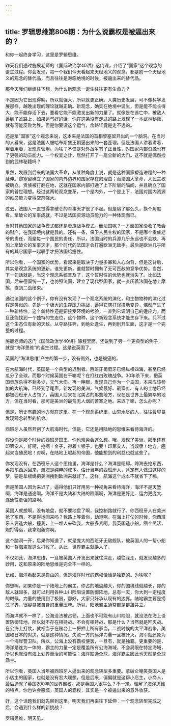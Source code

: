 ```yaml
---
---
---
```

title: 罗辑思维第806期：为什么说霸权是被逼出来的？
---

和你一起终身学习，这里是罗辑思维。

昨天我们通过施展老师的《国际政治学40讲》这门课，介绍了“国家”这个观念的诞生过程。你会发现，每一个我们今天看起来天经地义的观念，都是前一个天经地义的观念的替代品，而且往往是濒临绝境的时候，被逼出来的替代品。

那今天我们继续往下想，为什么新观念一诞生往往更有生命力？

不是因为它出现得晚，所以就强大，所以就更正确。人类历史发展，可不像科学发展那样，越晚出现的理论就越正确。新观念，确实在绝境中诞生，但是能不能长得大，能不能存活下去，要看它能不能激发出新的力量了。就像是在逃亡中，被敌人逼到了岔路上，如果运气好的话，你在这条没有走过的路上发现了一本武林秘籍，就有可能反败为胜。但是你要没这个运气，岔路毕竟是走不远的。

还是拿“国家”这个观念来说，这本来是法国的首相黎塞留开出的一个脑洞。在当时的人看来，这是法国人被哈布斯堡王朝逼出来的一套歪理。但是法国人讲着讲着，用着用着，发现真管用。为啥？不仅是对外战争有了正当性，对国家内部资源也有了更强的动员能力。一个权宜之计，居然打开了一扇全新的大门。这不就是偶然捡到的武林秘籍吗？

果然，发展到后来的法国大革命，从某种角度上说，就是这种国家塑造进程的一种延伸。黎塞留确立了国家的内外边界和国家存在的理由；而法国大革命，人民主权被确立，贵族被打翻在地，这就在国家内部打通了上下阶层的隔阂，并且确立了国家的普世理想。经过这两轮观念变革，一个是内外，一个是上下，法国对国内资源的动员能力变得空前强大。

过去，法国人一直觉得拿破仑的军事天才很了不起。但是隔了那么久，换个角度看。拿破仑的军事成就，不过是法国资源动员能力的一种体现而已。

当时其他国家的战争模式都还是贵族战争模式。而法国呢？一方面国家没收了教会的财产，在我国境内就是我的。还有一条，保卫人民主权的国家，不是哪个贵族老爷的责任，而是每一个国民的责任，所以，法国当时的兵源几乎永远也不会缺，再加上拿破仑的军事天才，那个时代的法国才会打遍欧洲无敌手。最后是欧洲几乎所有的其它国家一起联手才把法国给摁住。

所以你看，一个国家的优势，看起来是取决于力量多寡和人心向背，但是这背后，其实是观念系统的更新。谁先更新，谁就暂时拥有了无可匹敌的竞争优势。当然，下一句话就是，当这个观念系统普及了，这个暂时性的优势也就消失了。比如法国，后来德国统一了，也仿照法国，建立了现代型国家，就一直压着法国在地上摩擦，直到二战结束。

通过法国的这个例子，你有没有发现？一个观念系统的演化，和生物物种的演化过程是类似的。先是一个极大的生存压力挑战，逼得它瞎打误撞地变异，偶然产生了一种新特性。这个新特性还是要接受环境的考验，一直到它证明自己的适应力，而且还能找到一个独特的生态位，这个物种，这个新观念系统才能生存下来。只不过这个生态位有新的天敌。从夺路狂奔，到绝处逢生，再到别开生面，这才是一个完整的过程。

施展老师的这门《国际政治学40讲》课程里面，还说到了另一个更典型的例子，就是“海洋思维”的诞生过程。这是说英国了。

英国的“海洋思维”产生的第一步，没有例外，也是被逼的。

在大航海时代，英国是一个典型的迟到者。西班牙葡萄牙已经纵横四海，甚至已经瓜分了全球。而那个时候英国在干嘛呢？在打红白玫瑰战争。30年杀下来，把英国贵族杀得不剩多少，元气大伤。再一睁眼，发现自己作为一个岛国，本来应该参加的大航海，已经到了尾声。新发现的美洲，气候最好、最富庶、有人的土地已经都被西班牙人占领了。英国人后来在北美占的那些地方，现在是世界上最繁华的地方，但在当时看，那可是美洲的最荒无人烟的苦寒之地。来迟了嘛，怎么办呢？

但是，历史有趣的地方就在这里。在一个观念系统里，山穷水尽的人，往往最容易发现观念转型的机会。

西班牙人虽然开创了大航海时代，但是，它还是用陆地的思维来看待海洋的。

假设你是那个时候的西班牙国王，你也难免会这么想。哦，发现了美洲，那里还有印第安人，好啊，抢啊！金子，得着！银子，也要！印第安人，当奴隶！地方，圈起来当殖民地！对啊，在陆地上崛起的帝国，他能想到的利益也就这些了。

你发现没有，在西班牙人这个思维里，海洋是什么？海洋是阻碍。跨海去抢东西，再把东西运回来，航海是纯粹的成本。估计当年的西班牙人，肯定有人做过这样的梦，要是拿根绳把美洲拽到欧洲来就好了。这样，航海这个成本不就省下了嘛。

但是英国人因为来迟了，逼得他们只好用另一种视角来看待海洋，海洋不是天堑啊，海洋是通途啊。海洋不是大陆和大陆的阻隔啊，海洋是更好走、运力更庞大、连通性更强的路啊。

英国人就想啊，没有地盘，就不要地盘了啊，我控制路就行了。你西班牙人在美洲抢了东西，不是得运回来吗？我路上等着你，劫道啊。在海上打仗的时候，你西班牙人要造大船，撞我，上一堆人来砍我。大船多贵啊。我英国造小船，图个灵活，炮打得远，我拿炮轰你啊。

这个脑洞一开，后果你知道了，就是庞大的西班牙无敌舰队，被英国人的一帮小船和一群海盗就这么打败了。从此，世界霸主就换人了。

不仅如此，海洋思维，一旦被英国人开发出来就往深走，越往深走，就发现越多的妙用，这和原来的陆地思维是完全不一样的。

比如，海洋看起来是自由的，但是海洋时代的霸权恰恰是独霸的。为啥呢？

你想啊，如果你是一个陆地上的霸主，你占的地盘越大，你的国境线就越长，你的敌人就越多，就可以利用各种山川险阻设置防御阵地，总有一天，你大到一定程度的时候，力量的使用到了极限，那好，大家只好承认现有的边界。陆地霸主要是捞过了界，很容易被自身的重量压垮。所以，陆地霸主通常都是群雄并立。

而海洋就不一样了，公海没法被占领，上面也不可能有山川险阻，就没法在海上设置防御阵地，所以就不存在相持战。不会有相持战，那是什么？当然就是歼灭战。在公海上打仗，就相当于在赌台上一把押上所有家当。二战时候的太平洋战争，美国和日本的对决，就是这种情况。失败一方的远洋力量一旦被歼灭，海军就还原为一个海岸警卫队。所以，公海上没有霸权便罢，一旦有，就是独霸。更重要的是，海洋是连为一体的，霸主的力量一定是覆盖所有公海海域，不会局限在特定海域，所以也就没有海上划界而治的可能性；海洋联通全球，海洋霸主因此也天然是全球霸主。

所以你看，英国人当年被西班牙人逼出来的观念转型多重要。拿破仑嘲笑英国人是小店主的国家，也就是没有宏大理想。但是后来，偏偏就是这帮小店主，小商人，最后造就了英国200年的世界霸权。那是英国人很牛么？不一定。理解了海洋思维的特点，你也许会感慨，英国人的霸权，其实是一个被逼出来的意外收获。

好，这个话题我们就先聊到这里。明天我们再来往下延伸：一个观念转型完成之后，会遇到什么样的新挑战？

罗辑思维，明天见。


